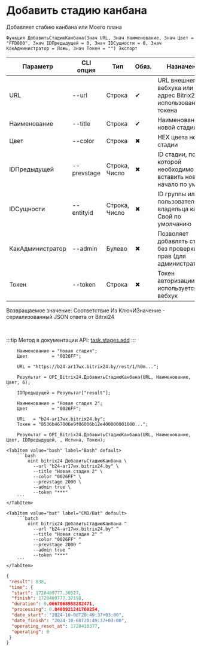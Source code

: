 ﻿---
sidebar_position: 1
---


# Добавить стадию канбана
 Добавляет стабию канбана или Моего плана



`Функция ДобавитьСтадиюКанбана(Знач URL, Знач Наименование, Знач Цвет = "FFD800", Знач IDПредыдущей = 0, Знач IDСущности = 0, Знач КакАдминистратор = Ложь, Знач Токен = "") Экспорт`

  | Параметр | CLI опция | Тип | Обяз. | Назначение |
  |-|-|-|-|-|
  | URL | --url | Строка | &#x2714; | URL внешнего вебхука или адрес Bitrix24 при использовании токена |
  | Наименование | --title | Строка | &#x2714; | Наименование новой стадии |
  | Цвет | --color | Строка | &#x2716; | HEX цвета новой стадии |
  | IDПредыдущей | --prevstage | Строка, Число | &#x2716; | ID стадии, после которой необходимо вставить новую (в начало по ум.) |
  | IDСущности | --entityid | Строка, Число | &#x2716; | ID группы или пользователя владельца канбан. Свой по умолчанию |
  | КакАдминистратор | --admin | Булево | &#x2716; | Позволяет добавлять стадии без проверки прав (для администраторов) |
  | Токен | --token | Строка | &#x2716; | Токен авторизации, если используется не вебхук |

  
  Возвращаемое значение:   Соответствие Из КлючИЗначение - сериализованный JSON ответа от Bitrxi24

<br/>

:::tip
Метод в документации API: [task.stages.add](https://dev.1c-bitrix.ru/rest_help/tasks/task/kanban/task_stages_add.php)
:::
<br/>



```bsl title="Пример использования для 1С:Предприятие/OneScript"
    Наименование = "Новая стадия";
    Цвет         = "0026FF";

    URL = "https://b24-ar17wx.bitrix24.by/rest/1/h0m...";

    Результат = OPI_Bitrix24.ДобавитьСтадиюКанбана(URL, Наименование, Цвет, 6);

    IDПредыдущей = Результат["result"];

    Наименование = "Новая стадия 2";
    Цвет         = "0026FF";

    URL   = "b24-ar17wx.bitrix24.by";
    Токен = "8536b467006e9f06006b12e400000001000...";

    Результат = OPI_Bitrix24.ДобавитьСтадиюКанбана(URL, Наименование, Цвет, IDПредыдущей, , Истина, Токен);
```
    

 <Tabs>
  
    <TabItem value="bash" label="Bash" default>
        ```bash
            oint bitrix24 ДобавитьСтадиюКанбана \
              --url "b24-ar17wx.bitrix24.by" \
              --title "Новая стадия 2" \
              --color "0026FF" \
              --prevstage 2000 \
              --admin true \
              --token "***"
        ```
    </TabItem>
  
    <TabItem value="bat" label="CMD/Bat" default>
        ```batch
            oint bitrix24 ДобавитьСтадиюКанбана ^
              --url "b24-ar17wx.bitrix24.by" ^
              --title "Новая стадия 2" ^
              --color "0026FF" ^
              --prevstage 2000 ^
              --admin true ^
              --token "***"
        ```
    </TabItem>
</Tabs>


```json title="Результат"
{
 "result": 838,
 "time": {
  "start": 1728409777.30527,
  "finish": 1728409777.37198,
  "duration": 0.0667068958282471,
  "processing": 0.0408921241760254,
  "date_start": "2024-10-08T20:49:37+03:00",
  "date_finish": "2024-10-08T20:49:37+03:00",
  "operating_reset_at": 1728410377,
  "operating": 0
 }
}
```
